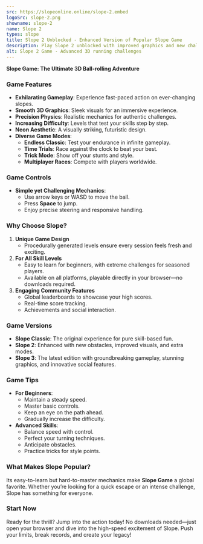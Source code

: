 ```yaml
---
src: https://slopeonline.online/slope-2.embed
logoSrc: slope-2.png
showname: slope-2
name: Slope 2
types: slope
title: Slope 2 Unblocked - Enhanced Version of Popular Slope Game
description: Play Slope 2 unblocked with improved graphics and new challenges! The sequel to the classic Slope Game features enhanced obstacles, smoother controls, and more exciting gameplay. Try this free online game now!
alt: Slope 2 Game - Advanced 3D running challenges
---
```


**Slope Game: The Ultimate 3D Ball-rolling Adventure**

### **Game Features**

- **Exhilarating Gameplay**: Experience fast-paced action on ever-changing slopes.
- **Smooth 3D Graphics**: Sleek visuals for an immersive experience.
- **Precision Physics**: Realistic mechanics for authentic challenges.
- **Increasing Difficulty**: Levels that test your skills step by step.
- **Neon Aesthetic**: A visually striking, futuristic design.
- **Diverse Game Modes**:
  - **Endless Classic**: Test your endurance in infinite gameplay.
  - **Time Trials**: Race against the clock to beat your best.
  - **Trick Mode**: Show off your stunts and style.
  - **Multiplayer Races**: Compete with players worldwide.

### **Game Controls**

- **Simple yet Challenging Mechanics**:
  - Use arrow keys or WASD to move the ball.
  - Press **Space** to jump.
  - Enjoy precise steering and responsive handling.

### **Why Choose Slope?**

1. **Unique Game Design**
   - Procedurally generated levels ensure every session feels fresh and exciting.
2. **For All Skill Levels**
   - Easy to learn for beginners, with extreme challenges for seasoned players.
   - Available on all platforms, playable directly in your browser—no downloads required.
3. **Engaging Community Features**
   - Global leaderboards to showcase your high scores.
   - Real-time score tracking.
   - Achievements and social interaction.

### **Game Versions**

- **Slope Classic**: The original experience for pure skill-based fun.
- **Slope 2**: Enhanced with new obstacles, improved visuals, and extra modes.
- **Slope 3**: The latest edition with groundbreaking gameplay, stunning graphics, and innovative social features.

### **Game Tips**

- **For Beginners**:
  - Maintain a steady speed.
  - Master basic controls.
  - Keep an eye on the path ahead.
  - Gradually increase the difficulty.
- **Advanced Skills**:
  - Balance speed with control.
  - Perfect your turning techniques.
  - Anticipate obstacles.
  - Practice tricks for style points.

### **What Makes Slope Popular?**

Its easy-to-learn but hard-to-master mechanics make **Slope Game** a global favorite. Whether you’re looking for a quick escape or an intense challenge, Slope has something for everyone.

### **Start Now**

Ready for the thrill? Jump into the action today! No downloads needed—just open your browser and dive into the high-speed excitement of Slope. Push your limits, break records, and create your legacy!
